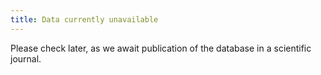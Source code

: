 ```yaml
---
title: Data currently unavailable
---
```


<i class="fas fa-lock"></i> Please check later, as we await publication of the database in a scientific journal.
